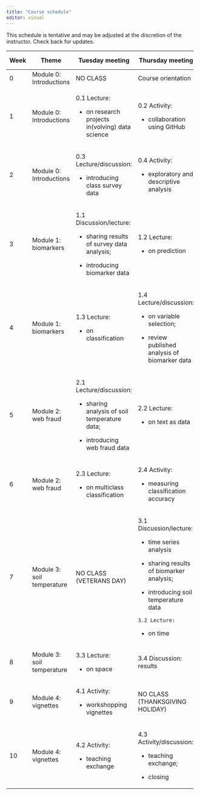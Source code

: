 ```yaml
---
title: "Course schedule"
editor: visual
---
```


This schedule is tentative and may be adjusted at the discretion of the instructor. Check back for updates.

+------+----------------------------+---------------------------------------------------+-------------------------------------------------+----------------------------------+
| Week | Theme                      | Tuesday meeting                                   | Thursday meeting                                | Section meeting                  |
+======+============================+===================================================+=================================================+==================================+
| 0    | Module 0: Introductions    | NO CLASS                                          | Course orientation                              | NO LAB                           |
+------+----------------------------+---------------------------------------------------+-------------------------------------------------+----------------------------------+
| 1    | Module 0: Introductions    | 0.1 Lecture:                                      | 0.2 Activity:                                   | Software and technology overview |
|      |                            |                                                   |                                                 |                                  |
|      |                            | -   on research projects in(volving) data science | -   collaboration using GitHub                  |                                  |
+------+----------------------------+---------------------------------------------------+-------------------------------------------------+----------------------------------+
| 2    | Module 0: Introductions    | 0.3 Lecture/discussion:                           | 0.4 Activity:                                   | tidyverse                        |
|      |                            |                                                   |                                                 |                                  |
|      |                            | -   introducing class survey data                 | -   exploratory and descriptive analysis        |                                  |
+------+----------------------------+---------------------------------------------------+-------------------------------------------------+----------------------------------+
| 3    | Module 1: biomarkers       | 1.1 Discussion/lecture:                           | 1.2 Lecture:                                    | tidymodels                       |
|      |                            |                                                   |                                                 |                                  |
|      |                            | -   sharing results of survey data analysis;      | -   on prediction                               |                                  |
|      |                            |                                                   |                                                 |                                  |
|      |                            | -   introducing biomarker data                    |                                                 |                                  |
+------+----------------------------+---------------------------------------------------+-------------------------------------------------+----------------------------------+
| 4    | Module 1: biomarkers       | 1.3 Lecture:                                      | 1.4 Lecture/discussion:                         | classification                   |
|      |                            |                                                   |                                                 |                                  |
|      |                            | -   on classification                             | -   on variable selection;                      |                                  |
|      |                            |                                                   |                                                 |                                  |
|      |                            |                                                   | -   review published analysis of biomarker data |                                  |
+------+----------------------------+---------------------------------------------------+-------------------------------------------------+----------------------------------+
| 5    | Module 2: web fraud        | 2.1 Lecture/discussion:                           | 2.2 Lecture:                                    | text processing                  |
|      |                            |                                                   |                                                 |                                  |
|      |                            | -   sharing analysis of soil temperature data;    | -   on text as data                             |                                  |
|      |                            |                                                   |                                                 |                                  |
|      |                            | -   introducing web fraud data                    |                                                 |                                  |
+------+----------------------------+---------------------------------------------------+-------------------------------------------------+----------------------------------+
| 6    | Module 2: web fraud        | 2.3 Lecture:                                      | 2.4 Activity:                                   | keras                            |
|      |                            |                                                   |                                                 |                                  |
|      |                            | -   on multiclass classification                  | -   measuring classification accuracy           |                                  |
+------+----------------------------+---------------------------------------------------+-------------------------------------------------+----------------------------------+
| 7    | Module 3: soil temperature | NO CLASS (VETERANS DAY)                           | 3.1 Discussion/lecture:                         |                                  |
|      |                            |                                                   |                                                 |                                  |
|      |                            |                                                   | -   time series analysis                        |                                  |
|      |                            |                                                   |                                                 |                                  |
|      |                            |                                                   | -   sharing results of biomarker analysis;      |                                  |
|      |                            |                                                   |                                                 |                                  |
|      |                            |                                                   | -   introducing soil temperature data           |                                  |
|      |                            |                                                   |                                                 |                                  |
|      |                            |                                                   | ```                                             |                                  |
|      |                            |                                                   | 3.2 Lecture:                                    |                                  |
|      |                            |                                                   | ```                                             |                                  |
|      |                            |                                                   |                                                 |                                  |
|      |                            |                                                   | -   on time                                     |                                  |
+------+----------------------------+---------------------------------------------------+-------------------------------------------------+----------------------------------+
| 8    | Module 3: soil temperature | 3.3 Lecture:                                      | 3.4 Discussion: results                         | spatial analysis                 |
|      |                            |                                                   |                                                 |                                  |
|      |                            | -   on space                                      |                                                 |                                  |
+------+----------------------------+---------------------------------------------------+-------------------------------------------------+----------------------------------+
| 9    | Module 4: vignettes        | 4.1 Activity:                                     | NO CLASS (THANKSGIVING HOLIDAY)                 | NO LAB                           |
|      |                            |                                                   |                                                 |                                  |
|      |                            | -   workshopping vignettes                        |                                                 |                                  |
+------+----------------------------+---------------------------------------------------+-------------------------------------------------+----------------------------------+
| 10   | Module 4: vignettes        | 4.2 Activity:                                     | 4.3 Activity/discussion:                        | NO LAB                           |
|      |                            |                                                   |                                                 |                                  |
|      |                            | -   teaching exchange                             | -   teaching exchange;                          |                                  |
|      |                            |                                                   |                                                 |                                  |
|      |                            |                                                   | -   closing                                     |                                  |
+------+----------------------------+---------------------------------------------------+-------------------------------------------------+----------------------------------+

### 
